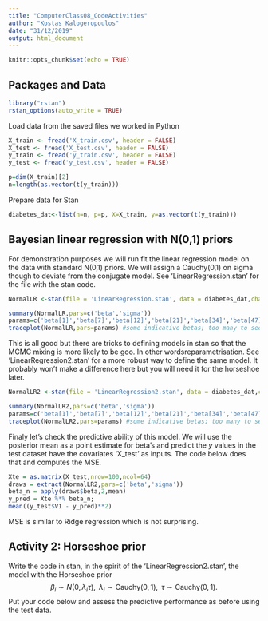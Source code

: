 ```yaml
---
title: "ComputerClass08_CodeActivities"
author: "Kostas Kalogeropoulos"
date: "31/12/2019"
output: html_document
---
```


```r
knitr::opts_chunk$set(echo = TRUE)
```

## Packages and Data

```r
library("rstan")
rstan_options(auto_write = TRUE)
```

Load data from the saved files we worked in Python

```r
X_train <- fread('X_train.csv', header = FALSE)
X_test <- fread('X_test.csv', header = FALSE)
y_train <- fread('y_train.csv', header = FALSE)
y_test <- fread('y_test.csv', header = FALSE)

p=dim(X_train)[2]
n=length(as.vector(t(y_train)))
```

Prepare data for Stan

```r
diabetes_dat<-list(n=n, p=p, X=X_train, y=as.vector(t(y_train)))
```

## Bayesian linear regression with N(0,1) priors

For demonstration purposes we will run fit the linear regression model on the data with standard N(0,1) priors. We will assign a Cauchy(0,1) on sigma though to deviate from the conjugate model. See 'LinearRegression.stan' for the file with the stan code.

```r
NormalLR <-stan(file = 'LinearRegression.stan', data = diabetes_dat,chains=1,init=0,seed=1)
```

```r
summary(NormalLR,pars=c('beta','sigma'))
params=c('beta[1]','beta[7]','beta[12]','beta[21]','beta[34]','beta[47]','beta[56]','beta[64]','sigma')
traceplot(NormalLR,pars=params) #some indicative betas; too many to see all
```

This is all good but there are tricks to defining models in stan so that the MCMC mixing is more likely to be goo. In other wordsreparametrisation. See 'LinearRegression2.stan' for a more robust way to define the same model. It probably won't make a difference here but you will need it for the horseshoe later.

```r
NormalLR2 <-stan(file = 'LinearRegression2.stan', data = diabetes_dat,chains=1,init=0,seed=1)
```

```r
summary(NormalLR2,pars=c('beta','sigma'))
params=c('beta[1]','beta[7]','beta[12]','beta[21]','beta[34]','beta[47]','beta[56]','beta[64]','sigma')
traceplot(NormalLR2,pars=params) #some indicative betas; too many to see all
```

Finaly let's check the predictive ability of this model. We will use the posterior mean as a point estimate for beta's and predict the $y$ values in the test dataset have the covariates 'X_test' as inputs. The code below does that and computes the MSE.

```r
Xte = as.matrix(X_test,nrow=100,ncol=64)
draws = extract(NormalLR2,pars=c('beta','sigma'))
beta_n = apply(draws$beta,2,mean)
y_pred = Xte %*% beta_n;
mean((y_test$V1 - y_pred)**2)
```

MSE is similar to Ridge regression which is not surprising.

## Activity 2: Horseshoe prior

Write the code in stan, in the spirit of the 'LinearRegression2.stan', the model with the Horseshoe prior
$$
\beta_i \sim N(0,\lambda_i\tau),\;\;\lambda_i\sim\text{Cauchy}(0,1),\;\;\tau\sim\text{Cauchy}(0,1).
$$
Put your code below and assess the predictive performance as before using the test data.
